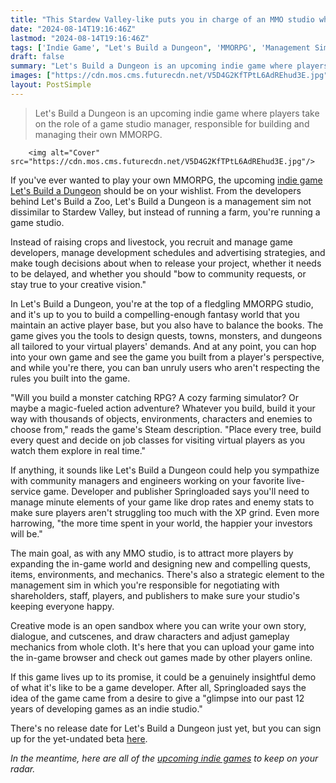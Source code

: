 ```yaml
---
title: "This Stardew Valley-like puts you in charge of an MMO studio where you can 'playtest your RPG at any time'"
date: "2024-08-14T19:16:46Z"
lastmod: "2024-08-14T19:16:46Z"
tags: ['Indie Game', "Let's Build a Dungeon", 'MMORPG', 'Management Sim', 'Stardew Valley']
draft: false
summary: "Let's Build a Dungeon is an upcoming indie game where players take on the role of a game studio manager, responsible for building and managing their own MMORPG."
images: ["https://cdn.mos.cms.futurecdn.net/V5D4G2KfTPtL6AdREhud3E.jpg"]
layout: PostSimple
---
```

> Let's Build a Dungeon is an upcoming indie game where players take on the role of a game studio manager, responsible for building and managing their own MMORPG.


        <img alt="Cover" src="https://cdn.mos.cms.futurecdn.net/V5D4G2KfTPtL6AdREhud3E.jpg"/>
        
If you've ever wanted to play your own MMORPG, the upcoming [indie game](https://www.gamesradar.com/tag/indie-game/) [Let's Build a Dungeon](https://store.steampowered.com/app/2365790/Lets_Build_a_Dungeon/) should be on your wishlist. From the developers behind Let's Build a Zoo, Let's Build a Dungeon is a management sim not dissimilar to Stardew Valley, but instead of running a farm, you're running a game studio.

Instead of raising crops and livestock, you recruit and manage game developers, manage development schedules and advertising strategies, and make tough decisions about when to release your project, whether it needs to be delayed, and whether you should "bow to community requests, or stay true to your creative vision."

In Let's Build a Dungeon, you're at the top of a fledgling MMORPG studio, and it's up to you to build a compelling-enough fantasy world that you maintain an active player base, but you also have to balance the books. The game gives you the tools to design quests, towns, monsters, and dungeons all tailored to your virtual players' demands. And at any point, you can hop into your own game and see the game you built from a player's perspective, and while you're there, you can ban unruly users who aren't respecting the rules you built into the game.

"Will you build a monster catching RPG? A cozy farming simulator? Or maybe a magic-fueled action adventure? Whatever you build, build it your way with thousands of objects, environments, characters and enemies to choose from," reads the game's Steam description. "Place every tree, build every quest and decide on job classes for visiting virtual players as you watch them explore in real time."

If anything, it sounds like Let's Build a Dungeon could help you sympathize with community managers and engineers working on your favorite live-service game. Developer and publisher Springloaded says you'll need to manage minute elements of your game like drop rates and enemy stats to make sure players aren't struggling too much with the XP grind. Even more harrowing, "the more time spent in your world, the happier your investors will be."

The main goal, as with any MMO studio, is to attract more players by expanding the in-game world and designing new and compelling quests, items, environments, and mechanics. There's also a strategic element to the management sim in which you're responsible for negotiating with shareholders, staff, players, and publishers to make sure your studio's keeping everyone happy.

Creative mode is an open sandbox where you can write your own story, dialogue, and cutscenes, and draw characters and adjust gameplay mechanics from whole cloth. It's here that you can upload your game into the in-game browser and check out games made by other players online. 

If this game lives up to its promise, it could be a genuinely insightful demo of what it's like to be a game developer. After all, Springloaded says the idea of the game came from a desire to give a "glimpse into our past 12 years of developing games as an indie studio."

There's no release date for Let's Build a Dungeon just yet, but you can sign up for the yet-undated beta [here](https://letsbuildadungeon.com/newsletter/).

*In the meantime, here are all of the *[<em>upcoming indie games</em>](https://www.gamesradar.com/upcoming-indie-games/)* to keep on your radar.*
        